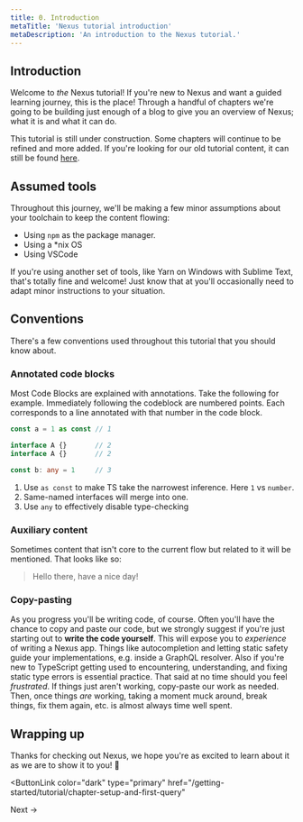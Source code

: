```yaml
---
title: 0. Introduction
metaTitle: 'Nexus tutorial introduction'
metaDescription: 'An introduction to the Nexus tutorial.'
---
```


## Introduction

Welcome to _the_ Nexus tutorial! If you're new to Nexus and want a guided learning journey, this is the place! Through a handful of chapters we're going to be building just enough of a blog to give you an overview of Nexus; what it is and what it can do.

This tutorial is still under construction. Some chapters will continue to be refined and more added. If you're looking for our old tutorial content, it can still be found [here](/getting-started/tutorial).

## Assumed tools

Throughout this journey, we'll be making a few minor assumptions about your toolchain to keep the content flowing:

- Using `npm` as the package manager.
- Using a \*nix OS
- Using VSCode

If you're using another set of tools, like Yarn on Windows with Sublime Text, that's totally fine and welcome! Just know that at you'll occasionally need to adapt minor instructions to your situation.

## Conventions

There's a few conventions used throughout this tutorial that you should know about.

### Annotated code blocks

Most Code Blocks are explained with annotations. Take the following for example. Immediately following the codeblock are numbered points. Each corresponds to a line annotated with that number in the code block.

<!-- prettier-ignore -->
```ts
const a = 1 as const // 1

interface A {}       // 2
interface A {}       // 2

const b: any = 1     // 3
```

1. Use `as const` to make TS take the narrowest inference. Here `1` vs `number`.
2. Same-named interfaces will merge into one.
3. Use `any` to effectively disable type-checking

### Auxiliary content

Sometimes content that isn't core to the current flow but related to it will be mentioned. That looks like so:

> Hello there, have a nice day!

### Copy-pasting

As you progress you'll be writing code, of course. Often you'll have the chance to copy and paste our code, but we strongly suggest if you're just starting out to **write the code yourself**. This will expose you to _experience_ of writing a Nexus app. Things like autocompletion and letting static safety guide your implementations, e.g. inside a GraphQL resolver. Also if you're new to TypeScript getting used to encountering, understanding, and fixing static type errors is essential practice. That said at no time should you feel _frustrated_. If things just aren't working, copy-paste our work as needed. Then, once things _are_ working, taking a moment muck around, break things, fix them again, etc. is almost always time well spent.

## Wrapping up

Thanks for checking out Nexus, we hope you're as excited to learn about it as we are to show it to you! 🚀

<ButtonLink
  color="dark"
  type="primary"
  href="/getting-started/tutorial/chapter-setup-and-first-query"
>
  Next &rarr;
</ButtonLink>
